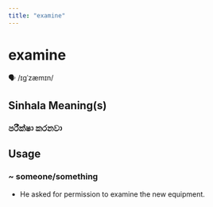 ```yaml
---
title: "examine"
---
```


# examine

🗣️ /ɪɡˈzæmɪn/

## Sinhala Meaning(s)

### පරීක්ෂා කරනවා

## Usage

### ~ someone/something

- He asked for permission to examine the new equipment.

